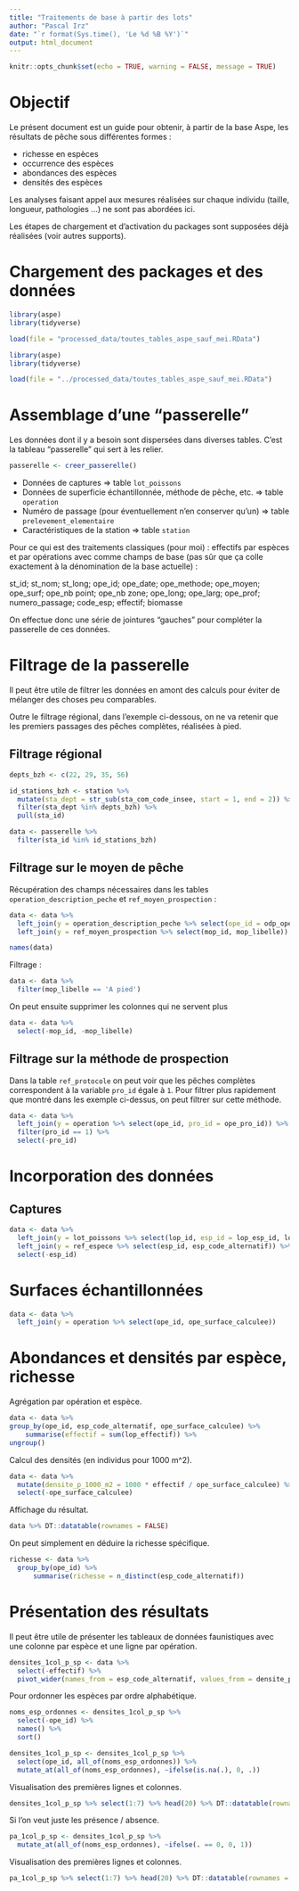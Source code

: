 ```yaml
---
title: "Traitements de base à partir des lots"
author: "Pascal Irz"
date: "`r format(Sys.time(), 'Le %d %B %Y')`"
output: html_document
---
```


```r
knitr::opts_chunk$set(echo = TRUE, warning = FALSE, message = TRUE)
```

# Objectif

Le présent document est un guide pour obtenir, à partir de la base Aspe, les résultats de pêche sous différentes formes :

- richesse en espèces
- occurrence des espèces
- abondances des espèces
- densités des espèces

Les analyses faisant appel aux mesures réalisées sur chaque individu (taille, longueur, pathologies ...) ne sont pas abordées ici. 

Les étapes de chargement et d'activation du packages sont supposées déjà réalisées (voir autres supports).

# Chargement des packages et des données

```r
library(aspe)
library(tidyverse)

load(file = "processed_data/toutes_tables_aspe_sauf_mei.RData")
```

```r
library(aspe)
library(tidyverse)

load(file = "../processed_data/toutes_tables_aspe_sauf_mei.RData")
```

# Assemblage d'une "passerelle"

Les données dont il y a besoin sont dispersées dans diverses tables. C'est la tableau "passerelle" qui sert à les relier.

```r
passerelle <- creer_passerelle()
```

- Données de captures $\Rightarrow$ table `lot_poissons`
- Données de superficie échantillonnée, méthode de pêche, etc. $\Rightarrow$ table `operation`
- Numéro de passage (pour éventuellement n'en conserver qu'un) $\Rightarrow$ table `prelevement_elementaire`
- Caractéristiques de la station $\Rightarrow$ table `station`

Pour ce qui est des traitements classiques (pour moi) : effectifs par espèces et par opérations avec comme champs de base (pas sûr que ça colle exactement à la dénomination de la base actuelle) :

st_id; st_nom; st_long;
ope_id; ope_date; ope_methode; ope_moyen; ope_surf; ope_nb point; ope_nb zone; ope_long; ope_larg; ope_prof;
numero_passage;
code_esp; effectif; biomasse

On effectue donc une série de jointures "gauches" pour compléter la passerelle de ces données.

# Filtrage de la passerelle

Il peut être utile de filtrer les données en amont des calculs pour éviter de mélanger des choses peu comparables.

Outre le filtrage régional, dans l'exemple ci-dessous, on ne va retenir que les premiers passages des pêches complètes, réalisées à pied.

## Filtrage régional

```r

depts_bzh <- c(22, 29, 35, 56)

id_stations_bzh <- station %>%
  mutate(sta_dept = str_sub(sta_com_code_insee, start = 1, end = 2)) %>%
  filter(sta_dept %in% depts_bzh) %>%
  pull(sta_id)

data <- passerelle %>% 
  filter(sta_id %in% id_stations_bzh)
```

## Filtrage sur le moyen de pêche

Récupération des champs nécessaires dans les tables `operation_description_peche` et `ref_moyen_prospection` :

```r
data <- data %>% 
  left_join(y = operation_description_peche %>% select(ope_id = odp_ope_id, mop_id = odp_mop_id)) %>% 
  left_join(y = ref_moyen_prospection %>% select(mop_id, mop_libelle))

names(data)
```

Filtrage :

```r
data <- data %>% 
  filter(mop_libelle == 'A pied')
```

On peut ensuite supprimer les colonnes qui ne servent plus

```r
data <- data %>% 
  select(-mop_id, -mop_libelle)
```

## Filtrage sur la méthode de prospection

Dans la table `ref_protocole` on peut voir que les pêches complètes correspondent à la variable `pro_id` égale à `1`. Pour filtrer plus rapidement que montré dans les exemple ci-dessus, on peut filtrer sur cette méthode.

```r
data <- data %>% 
  left_join(y = operation %>% select(ope_id, pro_id = ope_pro_id)) %>% 
  filter(pro_id == 1) %>% 
  select(-pro_id)
```

# Incorporation des données

## Captures

```r
data <- data %>% 
  left_join(y = lot_poissons %>% select(lop_id, esp_id = lop_esp_id, lop_effectif)) %>%
  left_join(y = ref_espece %>% select(esp_id, esp_code_alternatif)) %>% 
  select(-esp_id)
```

# Surfaces échantillonnées

```r
data <- data %>% 
  left_join(y = operation %>% select(ope_id, ope_surface_calculee))
```
# Abondances et densités par espèce, richesse

Agrégation par opération et espèce.

```r
data <- data %>% 
group_by(ope_id, esp_code_alternatif, ope_surface_calculee) %>% 
    summarise(effectif = sum(lop_effectif)) %>% 
ungroup()
```

Calcul des densités (en individus pour 1000 m^2).

```r
data <- data %>% 
  mutate(densite_p_1000_m2 = 1000 * effectif / ope_surface_calculee) %>% 
  select(-ope_surface_calculee)
```

Affichage du résultat.

```r
data %>% DT::datatable(rownames = FALSE)
```

On peut simplement en déduire la richesse spécifique.

```r
richesse <- data %>% 
  group_by(ope_id) %>% 
      summarise(richesse = n_distinct(esp_code_alternatif))
```
# Présentation des résultats

Il peut être utile de présenter les tableaux de données faunistiques avec une colonne par espèce et une ligne par opération.

```r
densites_1col_p_sp <- data %>% 
  select(-effectif) %>% 
  pivot_wider(names_from = esp_code_alternatif, values_from = densite_p_1000_m2)
```

Pour ordonner les espèces par ordre alphabétique.

```r
noms_esp_ordonnes <- densites_1col_p_sp %>% 
  select(-ope_id) %>% 
  names() %>% 
  sort()

densites_1col_p_sp <- densites_1col_p_sp %>%
  select(ope_id, all_of(noms_esp_ordonnes)) %>% 
  mutate_at(all_of(noms_esp_ordonnes), ~ifelse(is.na(.), 0, .))
```

Visualisation des premières lignes et colonnes.

```r
densites_1col_p_sp %>% select(1:7) %>% head(20) %>% DT::datatable(rownames = FALSE)
```

Si l'on veut juste les présence / absence.

```r
pa_1col_p_sp <- densites_1col_p_sp %>% 
  mutate_at(all_of(noms_esp_ordonnes), ~ifelse(. == 0, 0, 1))
```

Visualisation des premières lignes et colonnes.

```r
pa_1col_p_sp %>% select(1:7) %>% head(20) %>% DT::datatable(rownames = FALSE)
```


